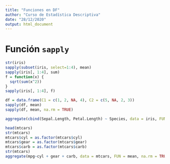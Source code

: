 ```yaml
---
title: "Funciones en DF"
author: "Curso de Estadística Descriptiva"
date: "28/12/2020"
output: html_document
---
```


# Función `sapply`

```r
str(iris)
sapply(subset(iris, select=1:4), mean)
sapply(iris[, 1:4], sum)
f = function(x) {
  sqrt(sum(x^2))
}
sapply(iris[, 1:4], f)
```

```r
df = data.frame(C1 = c(1, 2, NA, 4), C2 = c(5, NA, 2, 3))
sapply(df, mean)
sapply(df, mean, na.rm = TRUE)
```

```r
aggregate(cbind(Sepal.Length, Petal.Length) ~ Species, data = iris, FUN = mean, na.rm = TRUE)
```

```r
head(mtcars)
str(mtcars)
mtcars$cyl = as.factor(mtcars$cyl)
mtcars$gear = as.factor(mtcars$gear)
mtcars$carb = as.factor(mtcars$carb)
str(mtcars)
aggregate(mpg~cyl + gear + carb, data = mtcars, FUN = mean, na.rm = TRUE)
```

